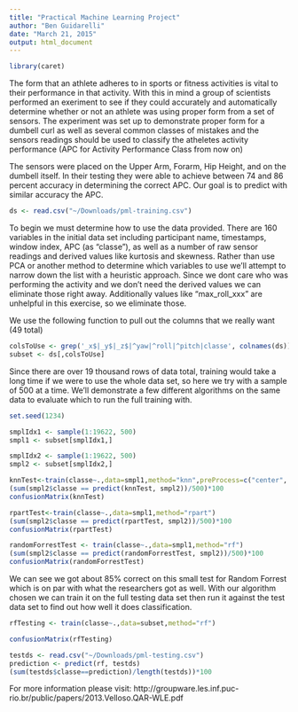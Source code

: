 ```yaml
---
title: "Practical Machine Learning Project"
author: "Ben Guidarelli"
date: "March 21, 2015"
output: html_document
---
```


```r
library(caret)
```

The form that an athlete adheres to in sports or fitness activities is vital to their performance in that activity. With this in mind a group of scientists performed an exeriment to see if they could accurately and automatically determine whether or not an athlete was using proper form from a set of sensors.  The experiment was set up to demonstrate proper form for a dumbell curl as well as several common classes of mistakes and the sensors readings should be used to classify the atheletes activity performance (APC for Activity Performance Class from now on)

The sensors were placed on the Upper Arm, Forarm, Hip Height, and on the dumbell itself. In their testing they were able to achieve between 74 and 86 percent accuracy in determining the correct APC. Our goal is to predict with similar accuracy the APC.

```r
ds <- read.csv("~/Downloads/pml-training.csv")
```

To begin we must determine how to use the data provided.  There are 160 variables in the initial data set including participant name, timestamps, window index, APC (as "classe"), as well as a number of raw sensor readings and derived values like kurtosis and skewness.  Rather than use PCA or another method to determine which variables to use we'll attempt to narrow down the list with a heuristic approach.  Since we dont care who was performing the activity and we don't need the derived values we can eliminate those right away.  Additionally values like "max_roll_xxx" are unhelpful in this exercise, so we eliminate those.

We use the following function to pull out the columns that we really want (49 total)
```r
colsToUse <- grep('_x$|_y$|_z$|^yaw|^roll|^pitch|classe', colnames(ds))
subset <- ds[,colsToUse]
```

Since there are over 19 thousand rows of data total, training would take a long time if we were to use the whole data set, so here we try with a sample of 500 at a time.  We'll demonstrate a few different algorithms on the same data to evaluate which to run the full training with. 

```r
set.seed(1234)

smplIdx1 <- sample(1:19622, 500)
smpl1 <- subset[smplIdx1,]

smplIdx2 <- sample(1:19622, 500)
smpl2 <- subset[smplIdx2,]

knnTest<-train(classe~.,data=smpl1,method="knn",preProcess=c("center", "scale"))
(sum(smpl2$classe == predict(knnTest, smpl2))/500)*100
confusionMatrix(knnTest)

rpartTest<-train(classe~.,data=smpl1,method="rpart")
(sum(smpl2$classe == predict(rpartTest, smpl2))/500)*100
confusionMatrix(rpartTest)

randomForrestTest <- train(classe~.,data=smpl1,method="rf")
(sum(smpl2$classe == predict(randomForrestTest, smpl2))/500)*100
confusionMatrix(randomForrestTest)
```

We can see we got about 85% correct on this small test for Random Forrest which is on par with what the researchers got as well.  With our algorithm chosen we can train it on the full testing data set then run it against the test data set to find out how well it does classification.

```r
rfTesting <- train(classe~.,data=subset,method="rf")

confusionMatrix(rfTesting)

testds <- read.csv("~/Downloads/pml-testing.csv")
prediction <- predict(rf, testds)
(sum(testds$classe==prediction)/length(testds))*100
```



For more information please visit:
http://groupware.les.inf.puc-rio.br/public/papers/2013.Velloso.QAR-WLE.pdf
